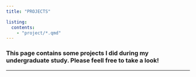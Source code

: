 ```yaml
---
title: "PROJECTS"

listing: 
  contents: 
    - "project/*.qmd"
---
```


### This page contains some projects I did during my undergraduate study. Please feell free to take a look!

---------------------------
